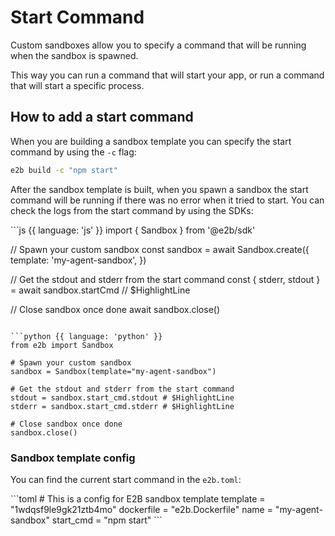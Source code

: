 # Start Command

Custom sandboxes allow you to specify a command that will be running when the sandbox is spawned.

This way you can run a command that will start your app, or run a command that will start a specific process.


## How to add a start command

When you are building a sandbox template you can specify the start command by using the `-c` flag:

```bash
e2b build -c "npm start"
```

After the sandbox template is built, when you spawn a sandbox the start command will be running if there was no error when it tried to start.
You can check the logs from the start command by using the SDKs:


<CodeGroup title="Check start command logs" isRunnable={false}>
```js {{ language: 'js' }}
import { Sandbox } from '@e2b/sdk'

// Spawn your custom sandbox
const sandbox = await Sandbox.create({ 
  template: 'my-agent-sandbox',
})

// Get the stdout and stderr from the start command
const { stderr, stdout } = await sandbox.startCmd // $HighlightLine

// Close sandbox once done
await sandbox.close()
```

```python {{ language: 'python' }}
from e2b import Sandbox

# Spawn your custom sandbox
sandbox = Sandbox(template="my-agent-sandbox")

# Get the stdout and stderr from the start command
stdout = sandbox.start_cmd.stdout # $HighlightLine
stderr = sandbox.start_cmd.stderr # $HighlightLine

# Close sandbox once done
sandbox.close()
```
</CodeGroup>


### Sandbox template config

You can find the current start command in the `e2b.toml`:

<CodeGroup isFileName title="e2b.toml" isRunnable={false}>
```toml
# This is a config for E2B sandbox template
template = "1wdqsf9le9gk21ztb4mo"
dockerfile = "e2b.Dockerfile"
name = "my-agent-sandbox"
start_cmd = "npm start"
```
</CodeGroup>
